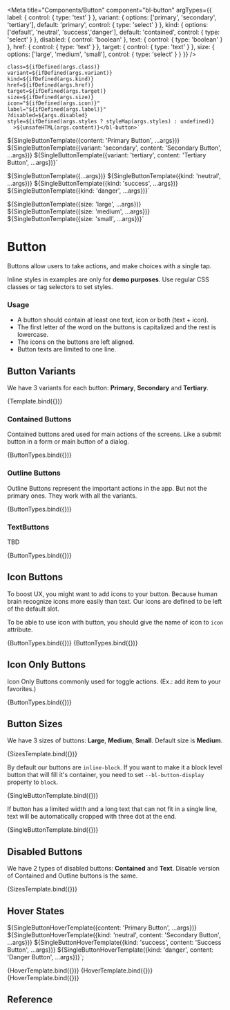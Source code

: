 
<Meta
  title="Components/Button"
  component="bl-button"
  argTypes={{
    label: {
      control: {
        type: 'text'
      }
    },
    variant: {
      options: ['primary', 'secondary', 'tertiary'],
      default: 'primary',
      control: { type: 'select' }
    },
    kind: {
      options: ['default', 'neutral', 'success','danger'],
      default: 'contained',
      control: { type: 'select' }
    },
    disabled: {
      control: 'boolean'
    },
    text: {
      control: {
        type: 'boolean'
      }
    },
    href: {
       control: {
        type: 'text'
      }
    },
    target: {
       control: {
        type: 'text'
      }
    },
    size: {
      options: ['large', 'medium', 'small'],
      control: { type: 'select' }
    }
  }}
/>

    class=${ifDefined(args.class)}
    variant=${ifDefined(args.variant)}
    kind=${ifDefined(args.kind)}
    href=${ifDefined(args.href)}
    target=${ifDefined(args.target)}
    size=${ifDefined(args.size)}
    icon="${ifDefined(args.icon)}"
    label="${ifDefined(args.label)}"
    ?disabled=${args.disabled}
    style=${ifDefined(args.styles ? styleMap(args.styles) : undefined)}
      >${unsafeHTML(args.content)}</bl-button>`

${SingleButtonTemplate({content: 'Primary Button', ...args})}
${SingleButtonTemplate({variant: 'secondary', content: 'Secondary Button', ...args})}
${SingleButtonTemplate({variant: 'tertiary', content: 'Tertiary Button', ...args})}`

${SingleButtonTemplate({...args})}
${SingleButtonTemplate({kind: 'neutral', ...args})}
${SingleButtonTemplate({kind: 'success', ...args})}
${SingleButtonTemplate({kind: 'danger', ...args})}`

${SingleButtonTemplate({size: 'large', ...args})}
${SingleButtonTemplate({size: 'medium', ...args})}
${SingleButtonTemplate({size: 'small', ...args})}`

# Button

Buttons allow users to take actions, and make choices with a single tap.

<bl-alert variant="warning" icon caption="Note">Inline styles in examples are only for **demo purposes**. Use regular CSS classes or tag selectors to set styles.</bl-alert>

### Usage

* A button should contain at least one text, icon or both (text + icon).
* The first letter of the word on the buttons is capitalized and the rest is lowercase.
* The icons on the buttons are left aligned.
* Button texts are limited to one line.

## Button Variants

We have 3 variants for each button: **Primary**, **Secondary** and **Tertiary**.

<Canvas>
  <Story name="Variants">
    {Template.bind({})}
  </Story>
</Canvas>

### Contained Buttons

<!-- We have 4 kinds of buttons: **Default** (Default), **Neutral**, **Success** and **Danger**. -->
Contained buttons ared used for main actions of the screens. Like a submit button in a form or main button of a dialog.

<Canvas>
  <Story name="Types" args={{ content: 'Primary Button' }}>
    {ButtonTypes.bind({})}
  </Story>
</Canvas>

### Outline Buttons

Outline Buttons represent the important actions in the app. But not the primary ones. They work with all the variants.

<Canvas>
  <Story name="Secondary Kinds" args={{ variant:'secondary',content: 'Secondary button' }}>
    {ButtonTypes.bind({})}
  </Story>
</Canvas>

### TextButtons

TBD

<Canvas>
  <Story name="Text Buttons" args={{ variant:'tertiary',content: 'Tertiary button' }}>
    {ButtonTypes.bind({})}
  </Story>
</Canvas>

## Icon Buttons

To boost UX, you might want to add icons to your button. Because human brain recognize icons more easily than text.
Our icons are defined to be left of the default slot.

To be able to use icon with button, you should give the name of icon to `icon` attribute.

<Canvas>
  <Story name="Icon Buttons" args={{ content: 'Save', icon: 'info' }}>
    {ButtonTypes.bind({})}
  </Story>
</Canvas>

<Canvas>
  <Story name="Text Buttons With Icon" args={{href: "https://trendyol.com", content: 'Save',variant:'tertiary', icon: 'info' }}>
    {ButtonTypes.bind({})}
  </Story>
</Canvas>


## Icon Only Buttons

Icon Only Buttons commonly used for toggle actions. (Ex.: add item to your favorites.)

<Canvas>
  <Story name="Icon Only Buttons" args={{ content: '', label: 'Save', icon: 'info' }}>
    {ButtonTypes.bind({})}
  </Story>
</Canvas>

## Button Sizes

We have 3 sizes of buttons: **Large**, **Medium**, **Small**. Default size is **Medium**.

<Canvas>
  <Story name="Button Sizes" args={{ content: 'Primary Button', icon: 'info' }}>
    {SizesTemplate.bind({})}
  </Story>
</Canvas>

By default our buttons are `inline-block`. If you want to make it a block level button that will fill it's container, you need to set `--bl-button-display` property to `block`.

<Canvas>
  <Story name="Block Level Buttons" args={{ content: 'Confirm', icon: 'info', styles: { '--bl-button-display': 'block' } }}>
    {SingleButtonTemplate.bind({})}
  </Story>
</Canvas>

If button has a limited width and a long text that can not fit in a single line, text will be automatically cropped with three dot at the end.

<Canvas>
  <Story name="Automatic clipping text" args={{ content: 'A very long text content', icon: 'info', styles: { '--bl-button-display': 'block', 'max-width': '150px' } }}>
    {SingleButtonTemplate.bind({})}
  </Story>
</Canvas>

## Disabled Buttons

We have 2 types of disabled buttons: **Contained** and **Text**. Disable version of Contained and Outline buttons is the same.

<Canvas columns={1}>
  <Story name="Disabled buttons" args={{ disabled: true, content: 'Passive Button' }}>
    {SizesTemplate.bind({})}
  </Story>
</Canvas>

## Hover States


${SingleButtonHoverTemplate({content: 'Primary Button', ...args})}
${SingleButtonHoverTemplate({kind: 'neutral', content: 'Secondary Button', ...args})}
${SingleButtonHoverTemplate({kind: 'success', content: 'Success Button', ...args})}
${SingleButtonHoverTemplate({kind: 'danger', content: 'Danger Button', ...args})}`;


<Canvas isColumn>
  <Story name="Contained Buttons Hover" args={{ content: 'Save', icon: 'info' }}>
    {HoverTemplate.bind({})}
  </Story>
  <Story name="Outline Buttons Hover" args={{ content: 'Save', variant: 'secondary', icon: 'info' }}>
    {HoverTemplate.bind({})}
  </Story>
    <Story name="Text Buttons Hover" args={{ content: 'Save', variant: 'tertiary', icon: 'info' }}>
    {HoverTemplate.bind({})}
  </Story>
</Canvas>






## Reference

<ArgsTable of="bl-button" />
